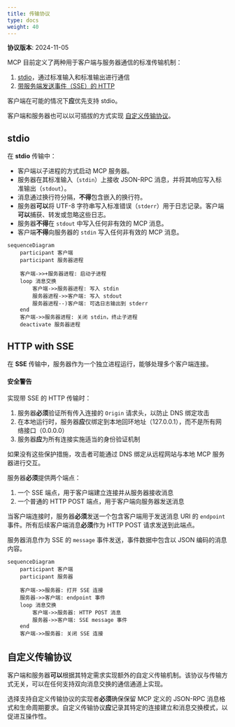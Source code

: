 ```yaml
---
title: 传输协议
type: docs
weight: 40
---
```


<Info>**协议版本**: 2024-11-05</Info>

MCP 目前定义了两种用于客户端与服务器通信的标准传输机制：

1. [stdio](#stdio)，通过标准输入和标准输出进行通信
2. [带服务端发送事件（SSE）的 HTTP](#http-with-sse)

客户端在可能的情况下**应**优先支持 stdio。

客户端和服务器也可以以可插拔的方式实现 [自定义传输协议](#custom-transports)。

## stdio

在 **stdio** 传输中：

- 客户端以子进程的方式启动 MCP 服务器。
- 服务器在其标准输入（`stdin`）上接收 JSON-RPC 消息，并将其响应写入标准输出（`stdout`）。
- 消息通过换行符分隔，**不得**包含嵌入的换行符。
- 服务器**可以**将 UTF-8 字符串写入标准错误（`stderr`）用于日志记录。客户端**可以**捕获、转发或忽略这些日志。
- 服务器**不得**在 `stdout` 中写入任何非有效的 MCP 消息。
- 客户端**不得**向服务器的 `stdin` 写入任何非有效的 MCP 消息。

```mermaid
sequenceDiagram
    participant 客户端
    participant 服务器进程

    客户端->>+服务器进程: 启动子进程
    loop 消息交换
        客户端->>服务器进程: 写入 stdin
        服务器进程->>客户端: 写入 stdout
        服务器进程--)客户端: 可选日志输出到 stderr
    end
    客户端->>服务器进程: 关闭 stdin，终止子进程
    deactivate 服务器进程
```

## HTTP with SSE

在 **SSE** 传输中，服务器作为一个独立进程运行，能够处理多个客户端连接。

#### 安全警告

实现带 SSE 的 HTTP 传输时：

1. 服务器**必须**验证所有传入连接的 `Origin` 请求头，以防止 DNS 绑定攻击
2. 在本地运行时，服务器**应**仅绑定到本地回环地址（127.0.0.1），而不是所有网络接口（0.0.0.0）
3. 服务器**应**为所有连接实施适当的身份验证机制

如果没有这些保护措施，攻击者可能通过 DNS 绑定从远程网站与本地 MCP 服务器进行交互。

服务器**必须**提供两个端点：

1. 一个 SSE 端点，用于客户端建立连接并从服务器接收消息
2. 一个普通的 HTTP POST 端点，用于客户端向服务器发送消息

当客户端连接时，服务器**必须**发送一个包含客户端用于发送消息 URI 的 `endpoint` 事件。所有后续客户端消息**必须**作为 HTTP POST 请求发送到此端点。

服务器消息作为 SSE 的 `message` 事件发送，事件数据中包含以 JSON 编码的消息内容。

```mermaid
sequenceDiagram
    participant 客户端
    participant 服务器

    客户端->>服务器: 打开 SSE 连接
    服务器->>客户端: endpoint 事件
    loop 消息交换
        客户端->>服务器: HTTP POST 消息
        服务器->>客户端: SSE message 事件
    end
    客户端->>服务器: 关闭 SSE 连接
```

## 自定义传输协议

客户端和服务器**可以**根据其特定需求实现额外的自定义传输机制。该协议与传输方式无关，可以在任何支持双向消息交换的通信通道上实现。

选择支持自定义传输协议的实现者**必须**确保保留 MCP 定义的 JSON-RPC 消息格式和生命周期要求。自定义传输协议**应**记录其特定的连接建立和消息交换模式，以促进互操作性。